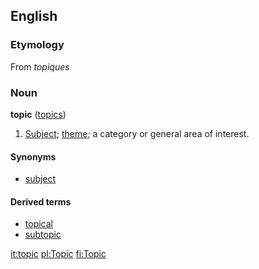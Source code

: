 ==English==

===Etymology===
From {{F.}} ''topiques''

===Noun===
'''topic''' ([[topics]])
#[[Subject]]; [[theme]]; a category or general area of interest.

====Synonyms====
*[[subject]]

====Derived terms====
*[[topical]]
*[[subtopic]]

[[it:topic]]
[[pl:Topic]]
[[fi:Topic]]
